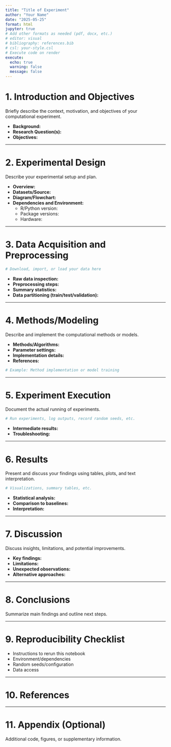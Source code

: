 ```yaml
---
title: "Title of Experiment"
author: "Your Name"
date: "2025-05-25"
format: html
jupyter: true
# Add other formats as needed (pdf, docx, etc.)
# editor: visual
# bibliography: references.bib
# csl: your-style.csl
# Execute code on render
execute:
  echo: true
  warning: false
  message: false
---
```


# 1. Introduction and Objectives

Briefly describe the context, motivation, and objectives of your computational experiment.

- **Background:**
- **Research Question(s):**
- **Objectives:**

---

# 2. Experimental Design

Describe your experimental setup and plan.

- **Overview:**
- **Datasets/Source:**
- **Diagram/Flowchart:**
- **Dependencies and Environment:**
   - R/Python version:
   - Package versions:
   - Hardware:

---

# 3. Data Acquisition and Preprocessing

```r
# Download, import, or load your data here
```

- **Raw data inspection:**
- **Preprocessing steps:**
- **Summary statistics:**
- **Data partitioning (train/test/validation):**

---

# 4. Methods/Modeling

Describe and implement the computational methods or models.

- **Methods/Algorithms:**
- **Parameter settings:**
- **Implementation details:**
- **References:**

```python
# Example: Method implementation or model training
```

---

# 5. Experiment Execution

Document the actual running of experiments.

```r
# Run experiments, log outputs, record random seeds, etc.
```

- **Intermediate results:**
- **Troubleshooting:**

---

# 6. Results

Present and discuss your findings using tables, plots, and text interpretation.

```python
# Visualizations, summary tables, etc.
```

- **Statistical analysis:**
- **Comparison to baselines:**
- **Interpretation:**

---

# 7. Discussion

Discuss insights, limitations, and potential improvements.

- **Key findings:**
- **Limitations:**
- **Unexpected observations:**
- **Alternative approaches:**

---

# 8. Conclusions

Summarize main findings and outline next steps.

---

# 9. Reproducibility Checklist

- Instructions to rerun this notebook
- Environment/dependencies
- Random seeds/configuration
- Data access

---

# 10. References

<!-- List references here or use a .bib file -->

---

# 11. Appendix (Optional)

Additional code, figures, or supplementary information.
